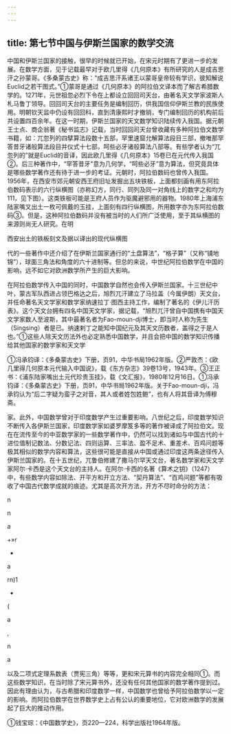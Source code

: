 ```yaml
---
---
---
```

title: 第七节中国与伊斯兰国家的数学交流
---



中国和伊斯兰国家的接触，很早的时候就已开始，在宋元时期有了更进一步的发展。在数学方面，见于记载最早对于欧几里得《几何原本》有所研究的人是成吉思汗之孙蒙哥。《多桑蒙古史》称：“成吉思汗系诸王以蒙哥皇帝较有学识，彼知解说Euclid之若干图式。”①蒙哥是通过《几何原本》的阿拉伯文译本而了解古希腊数学的。1271年，元世祖忽必烈下令在上都设立回回司天台，由著名天文学家波斯人札马鲁丁领导。回回司天台的主要任务是编制回历，供我国信仰伊斯兰教的民族使用。明朝钦天监中仍设有回回科，直到清康熙时才撤销，专门编制回历的机构前后共设置四百余年。在这一时期，伊斯兰国家的天文数学知识陆续传入我国。据元朝王士点、商企翁著《秘书监志》记载，当时回回司天台曾收藏有多种阿拉伯文数学书籍，如：兀忽列的四擘算法段数十五部，罕里速窟允解算法段目三部，撤唯那罕答昔牙诸般算法段目并仪式十七部，呵些必牙诸般算法八部等。有些学者认为“兀忽列的”就是Euclid的音译，因此欧几里得《几何原本》15卷已在元代传入我国②。后三种著作中，“罕答昔牙”意为几何学，“呵些必牙”意为算法，但究竟具体是哪些数学著作还有待于进一步的考证。元朝时，阿拉伯数码也曾传入我国。1956年，在西安市郊元朝安西王府旧址发掘出五块铁板，上面都刻画有用东阿拉伯数码表示的六行纵横图（亦称幻方，同行、同列及同一对角线上的数字之和均为111，见下图）。这类铁板可能是王府人员作为驱魔避邪用的器物。1980年上海浦东陆家嘴又出土一枚可佩戴的玉挂，上面刻有四行纵横图，所用数字亦为东阿拉伯数码③。但是，这种阿拉伯数码并没有被当时的人们所广泛使用，至于其纵横图的来源则尚无人研究。在明

西安出土的铁板刻文及据以译出的现代纵横图

代的一些著作中还介绍了在伊斯兰国家通行的“土盘算法”，“格子算”（又称“铺地锦”），球面三角法和角度的六十进制等。但总的来说，中世纪阿拉伯数学在中国的影响，远不如它对欧洲数学所产生的巨大影响。

在阿拉伯数学传入中国的同时，中国数学自然也会传入伊斯兰国家。十三世纪中叶，蒙古军队西进占领巴格达之后，旭烈兀汗建立了马拉盖（今属伊朗）天文台，并任命著名天文学家和数学家纳速拉丁·图西主持工作，编制了著名的《伊儿汗历表》。这个天文台拥有四名中国天文学家，据记载，“旭烈兀汗曾自中国携有中国天文学家数人至波斯，其中最著名者为Fao-moun-dji博士，即当时人称为先生（Singsing）者是已。纳速剌丁之能知中国纪元及其天文历数者，盖得之于是人也。”①这些人除天文历法外也必定熟悉中国数学，并且会把中国的数学知识传播给其他国家的数学家和天文学

①冯承钧译：《多桑蒙古史》下册，页91，中华书局1962年版。②严敦杰：《欧几里得几何原本元代输入中国说》，载《东方杂志》39卷13号，1943年。③王正书：《浦东陆家嘴出土元代珍贵玉挂》，载《文汇报》，1980年12月16日。①冯承钧译：《多桑蒙古史》下册，页91，中华书局1962年版。关于Fao-moun-dji，冯承钧认为“后二字疑为蛮子之对音，其人或者姓包姓鲍”，也有人将其音译为傅穆斋。

家。此外，中国数学曾对于印度数学产生过重要影响。八世纪之后，印度数学知识不断传入各伊斯兰国家，印度数学家如婆罗摩笈多等的著作被译成了阿拉伯文。现在在流传至今的中亚数学家的一些数学著作中，仍然可以找到诸如与中国古代的十进位值制记数法、分数记法、四则运算、三率法、盈不足术、重差术、百鸡问题等极其相似的数学内容和算法，这些很可能是直接从中国或通过印度这两条途径传入伊斯兰国家的。在十五世纪，兀鲁伯修建了撒马尔罕天文台，著名数学家和天文学家阿尔·卡西是这个天文台的主持人。在阿尔·卡西的名著《算术之钥》（1247）中，有些数学内容如除法、开平方和开立方法、“契丹算法”、“百鸡问题”等都有吸收了中国古代数学成就的痕迹。尤其是高次开方法，开方不尽时命分的方法：

n

n

a

+»r

+

a

rn)1

+

(

a

,

n

a

以及二项式定理系数表（贾宪三角）等等，更和宋元算书的内容完全相同①。而这些数学知识，在当时除了宋元算书外，还没有任何其他国家的数学著作提到过。因此有理由认为，与古希腊和印度数学一样，中国数学也曾给予阿拉伯数学以一定的影响。而阿拉伯数学在世界数学史上占有公认的重要地位，它对欧洲数学的发展起了巨大的推动作用。

①钱宝琮：《中国数学史》，页220—224，科学出版社1964年版。